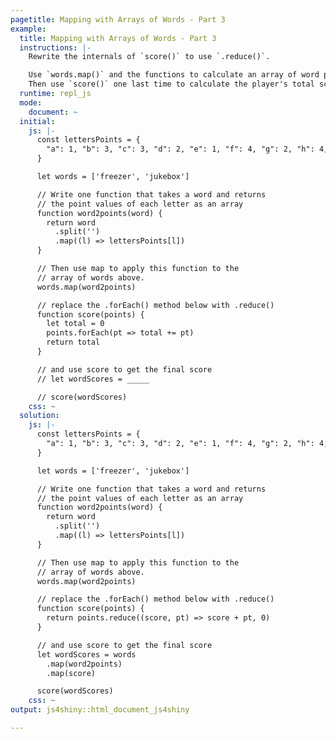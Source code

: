 ```yaml
---
pagetitle: Mapping with Arrays of Words - Part 3
example:
  title: Mapping with Arrays of Words - Part 3
  instructions: |-
    Rewrite the internals of `score()` to use `.reduce()`.

    Use `words.map()` and the functions to calculate an array of word points.
    Then use `score()` one last time to calculate the player's total score.
  runtime: repl_js
  mode:
    document: ~
  initial:
    js: |-
      const lettersPoints = {
        "a": 1, "b": 3, "c": 3, "d": 2, "e": 1, "f": 4, "g": 2, "h": 4, "i": 1, "j": 8, "k": 5, "l": 1, "m": 3, "n": 1, "o": 1, "p": 3, "q": 10, "r": 1, "s": 1, "t": 1, "u": 1, "v": 4, "w": 4, "x": 8, "y": 4, "z": 10, " ": 0
      }

      let words = ['freezer', 'jukebox']

      // Write one function that takes a word and returns
      // the point values of each letter as an array
      function word2points(word) {
        return word
          .split('')
          .map((l) => lettersPoints[l])
      }

      // Then use map to apply this function to the
      // array of words above.
      words.map(word2points)

      // replace the .forEach() method below with .reduce()
      function score(points) {
        let total = 0
        points.forEach(pt => total += pt)
        return total
      }

      // and use score to get the final score
      // let wordScores = _____

      // score(wordScores)
    css: ~
  solution:
    js: |-
      const lettersPoints = {
        "a": 1, "b": 3, "c": 3, "d": 2, "e": 1, "f": 4, "g": 2, "h": 4, "i": 1, "j": 8, "k": 5, "l": 1, "m": 3, "n": 1, "o": 1, "p": 3, "q": 10, "r": 1, "s": 1, "t": 1, "u": 1, "v": 4, "w": 4, "x": 8, "y": 4, "z": 10, " ": 0
      }

      let words = ['freezer', 'jukebox']

      // Write one function that takes a word and returns
      // the point values of each letter as an array
      function word2points(word) {
        return word
          .split('')
          .map((l) => lettersPoints[l])
      }

      // Then use map to apply this function to the
      // array of words above.
      words.map(word2points)

      // replace the .forEach() method below with .reduce()
      function score(points) {
        return points.reduce((score, pt) => score + pt, 0)
      }

      // and use score to get the final score
      let wordScores = words
        .map(word2points)
        .map(score)

      score(wordScores)
    css: ~
output: js4shiny::html_document_js4shiny

---
```

